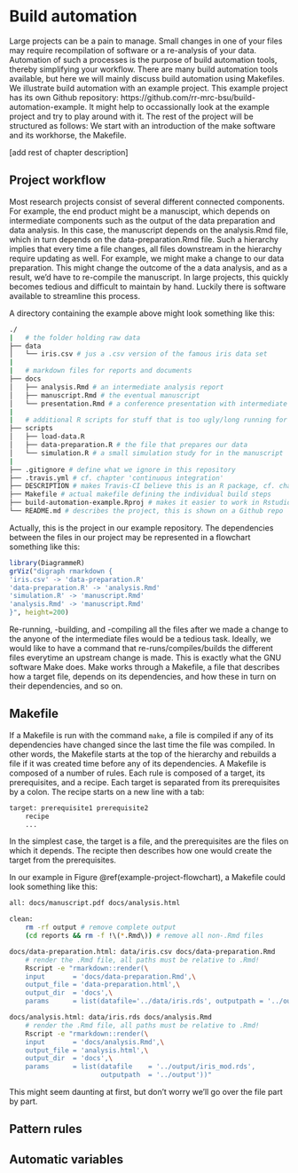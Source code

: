 # Build automation {#chptr-workflow-automation}

Large projects can be a pain to manage. Small changes in one of your files may
require recompilation of software or a re-analysis of your data.
Automation of such a processes is the purpose of build automation tools, thereby
simplifying your workflow. There are many build automation tools available, but
here we will mainly discuss build automation using Makefiles. We illustrate
build automation with an example project. This example project has its own 
Github repository: https://github.com/rr-mrc-bsu/build-automation-example. It
might help to occassionally look at the example project and try to play 
around with it. The rest of the project will be structured as follows: We start
with an introduction of the make software and its workhorse, the Makefile. 

[add rest of chapter description]

## Project workflow

Most research projects consist of several different connected components. 
For example, the end product might be a manuscipt, which depends on intermediate
components such as the output of the data preparation and data analysis. 
In this case, 
the manuscript depends on the analysis.Rmd file, which in turn depends on the
data-preparation.Rmd file. Such a hierarchy implies that every time a file
changes, all files 
downstream in the hierarchy require updating as well. For example, 
we might make a change to our data preparation. This might change the outcome 
of the a data analysis, and as a result, we'd have to re-compile the manuscript.
In large projects, this quickly becomes tedious
and difficult to maintain by hand. Luckily there is software available to 
streamline this process.

A directory containing the example above might look something like this:
```bash
./
|   # the folder holding raw data
├── data 
│   └── iris.csv # jus a .csv version of the famous iris data set
|   
|   # markdown files for reports and documents
├── docs
│   ├── analysis.Rmd # an intermediate analysis report
│   ├── manuscript.Rmd # the eventual manuscript
│   └── presentation.Rmd # a conference presentation with intermediate results
|
|   # additional R scripts for stuff that is too ugly/long running for .Rmd
├── scripts
│   ├── load-data.R
│   ├── data-preparation.R # the file that prepares our data
│   └── simulation.R # a small simulation study for in the manuscript
|   
├── .gitignore # define what we ignore in this repository
├── .travis.yml # cf. chapter 'continuous integration'
├── DESCRIPTION # makes Travis-CI believe this is an R package, cf. chapter 'continuous integration'
├── Makefile # actual makefile defining the individual build steps
├── build-automation-example.Rproj # makes it easier to work in Rstudio
└── README.md # describes the project, this is shown on a Github repo

```
Actually, this is the project in our example repository. The dependencies 
between the files in our project may be represented in a flowchart something like this:
```r
library(DiagrammeR)
grViz("digraph rmarkdown {
'iris.csv' -> 'data-preparation.R'
'data-preparation.R' -> 'analysis.Rmd'
'simulation.R' -> 'manuscript.Rmd'
'analysis.Rmd' -> 'manuscript.Rmd'
}", height=200)
```

Re-running, -building, and -compiling all the files after we made a change to 
the anyone of the intermediate files would be a tedious task. Ideally, we would
like to have a command that re-runs/compiles/builds the different files 
everytime an upstream change is made. This is exactly what the GNU software Make
does. Make works through a Makefile, a file that describes how a target file,
depends on its dependencies, and how these in turn on their dependencies, and so
on.

## Makefile
If a Makefile is run with the command `make`, a file is compiled if any of its
dependencies have 
changed since the last time the file was compiled. In other words, the Makefile
starts at the top of the hierarchy and rebuilds a file if it was created time
before any of its dependencies. A Makefile is composed of a 
number of rules. Each rule is composed of a target, its prerequisites, and a
recipe. Each target is separated from its prerequisites by a colon. The recipe
starts on a new line with a tab:
```bash
target: prerequisite1 prerequisite2
    recipe
    ...
```
In the simplest case, the target is a file, and the prerequisites are the files
on which it depends. The recipte then describes how one would create the target
from the prerequisites. 

In our example in Figure
\@ref(example-project-flowchart), a Makefile could look something like this:
```bash
all: docs/manuscript.pdf docs/analysis.html

clean:
	rm -rf output # remove complete output
	(cd reports && rm -f !\(*.Rmd\)) # remove all non-.Rmd files

docs/data-preparation.html: data/iris.csv docs/data-preparation.Rmd
	# render the .Rmd file, all paths must be relative to .Rmd!
	Rscript -e "rmarkdown::render(\
	input       = 'docs/data-preparation.Rmd',\
	output_file = 'data-preparation.html',\
	output_dir  = 'docs',\
	params      = list(datafile='../data/iris.rds', outputpath = '../output')"

docs/analysis.html: data/iris.rds docs/analysis.Rmd
	# render the .Rmd file, all paths must be relative to .Rmd!
	Rscript -e "rmarkdown::render(\
	input       = 'docs/analysis.Rmd',\
	output_file = 'analysis.html',\
	output_dir  = 'docs',\
	params      = list(datafile    = '../output/iris_mod.rds', 
	                   outputpath  = '../output'))"
```
This might seem daunting at first, but don't worry we'll go over the file part
by part.

## Pattern rules

## Automatic variables
